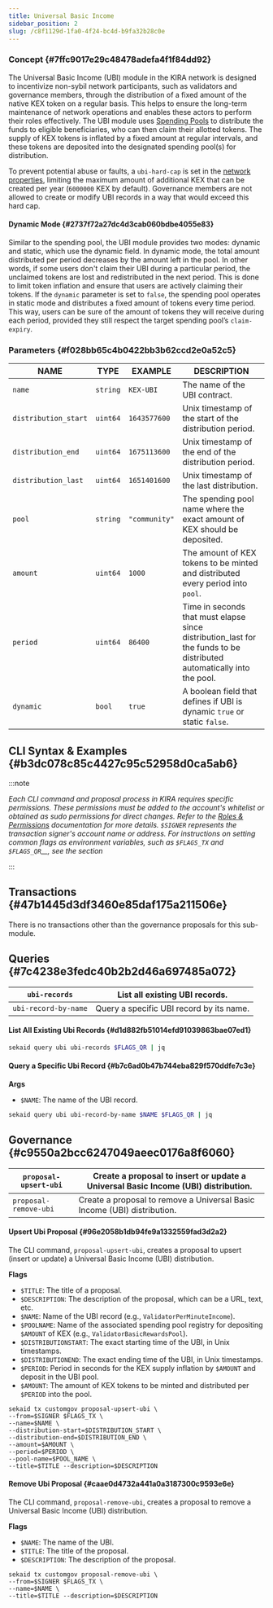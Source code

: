 ```yaml
---
title: Universal Basic Income
sidebar_position: 2
slug: /c8f1129d-1fa0-4f24-bc4d-b9fa32b28c0e
---
```





### Concept {#7ffc9017e29c48478adefa4f1f84dd92}


The Universal Basic Income (UBI) module in the KIRA network is designed to incentivize non-sybil network participants, such as validators and governance members, through the distribution of a fixed amount of the native KEX token on a regular basis. This helps to ensure the long-term maintenance of network operations and enables these actors to perform their roles effectively. The UBI module uses [Spending Pools](/docs/812fdf31-d225-4daf-a4cd-4501cbc00d95) to distribute the funds to eligible beneficiaries, who can then claim their allotted tokens. The supply of KEX tokens is inflated by a fixed amount at regular intervals, and these tokens are deposited into the designated spending pool(s) for distribution.


To prevent potential abuse or faults, a `ubi-hard-cap` is set in the [network properties](/docs/b9b95792-b936-4603-8a46-15566f24e3c0), limiting the maximum amount of additional KEX that can be created per year (`6000000` KEX by default). Governance members are not allowed to create or modify UBI records in a way that would exceed this hard cap. 


#### Dynamic Mode  {#2737f72a27dc4d3cab060bdbe4055e83}


Similar to the spending pool, the UBI module provides two modes: dynamic and static, which use the dynamic field. In dynamic mode, the total amount distributed per period decreases by the amount left in the pool. In other words, if some users don't claim their UBI during a particular period, the unclaimed tokens are lost and redistributed in the next period. This is done to limit token inflation and ensure that users are actively claiming their tokens.  If the `dynamic` parameter is set to `false`, the spending pool operates in static mode and distributes a fixed amount of tokens every time period. This way, users can be sure of the amount of tokens they will receive during each period, provided they still respect the target spending pool’s `claim-expiry`.


### Parameters {#f028bb65c4b0422bb3b62ccd2e0a52c5}


| **NAME**             | **TYPE** | **EXAMPLE**   | **DESCRIPTION**                                                                                                       |
| -------------------- | -------- | ------------- | --------------------------------------------------------------------------------------------------------------------- |
| `name`               | `string` | `KEX-UBI`     | The name of the UBI contract.                                                                                         |
| `distribution_start` | `uint64` | `1643577600`  | Unix timestamp of the start of the distribution period.                                                               |
| `distribution_end`   | `uint64` | `1675113600`  | Unix timestamp of the end of the distribution period.                                                                 |
| `distribution_last`  | `uint64` | `1651401600`  | Unix timestamp of the last distribution.                                                                              |
| `pool`               | `string` | `"community"` | The spending pool name where the exact amount of KEX should be deposited.                                             |
| `amount`             | `uint64` | `1000`        | The amount of KEX tokens to be minted and distributed every period into `pool`.                                       |
| `period`             | `uint64` | `86400`       | Time in seconds that must elapse since distribution_last for the funds to be distributed automatically into the pool. |
| `dynamic`            | `bool`   | `true`        | A boolean field that defines if UBI is dynamic `true` or static `false`.                                              |


## CLI Syntax & Examples {#b3dc078c85c4427c95c52958d0ca5ab6}


:::note

_Each CLI command and proposal process in KIRA requires specific permissions. These permissions must be added to the account's whitelist or obtained as sudo permissions for direct changes. Refer to the_ [_Roles & Permissions_](/docs/980ceb2f-9bc1-4133-aad0-bfb8a5c55536) _documentation for more details._ _`$SIGNER`_ _represents the transaction signer's account name or address. For instructions on setting common flags as environment variables, such as_ _`$FLAGS_TX`_ _and_ _`$FLAGS_QR`__, see the_  _section_

:::




<Tabs>
<TabItem value="transactions" label="Transactions">


## Transactions {#47b1445d3df3460e85daf175a211506e}


There is no transactions other than the governance proposals for this sub-module.



</TabItem>
<TabItem value="queries" label="Queries">


## Queries {#7c4238e3fedc40b2b2d46a697485a072}


| `ubi-records`        | List all existing UBI records.           |
| -------------------- | ---------------------------------------- |
| `ubi-record-by-name` | Query a specific UBI record by its name. |


#### List All Existing Ubi Records {#d1d882fb51014efd91039863bae07ed1}


```bash
sekaid query ubi ubi-records $FLAGS_QR | jq
```


#### Query a Specific Ubi Record {#b7c6ad0b47b744eba829f570ddfe7c3e}


**Args**

- `$NAME`: The name of the UBI record.

```bash
sekaid query ubi ubi-record-by-name $NAME $FLAGS_QR | jq
```



</TabItem>
<TabItem value="governance" label="Governance">


## Governance {#c9550a2bcc6247049aeec0176a8f6060}


| `proposal-upsert-ubi` | Create a proposal to insert or update a Universal Basic Income (UBI) distribution. |
| --------------------- | ---------------------------------------------------------------------------------- |
| `proposal-remove-ubi` | Create a proposal to remove a Universal Basic Income (UBI) distribution.           |


#### Upsert Ubi Proposal {#96e2058b1db94fe9a1332559fad3d2a2}


The CLI command, `proposal-upsert-ubi`, creates a proposal to upsert (insert or update) a Universal Basic Income (UBI) distribution.


**Flags**

- `$TITLE`: The title of a proposal.
- `$DESCRIPTION`: The description of the proposal, which can be a URL, text, etc.
- `$NAME`: Name of the UBI record (e.g., `ValidatorPerMinuteIncome`).
- `$POOLNAME`: Name of the associated spending pool registry for depositing `$AMOUNT` of KEX (e.g., `ValidatorBasicRewardsPool`).
- `$DISTRIBUTIONSTART`: The exact starting time of the UBI, in Unix timestamps.
- `$DISTRIBUTIONEND`: The exact ending time of the UBI, in Unix timestamps.
- `$PERIOD`: Period in seconds for the KEX supply inflation by `$AMOUNT` and deposit in the UBI pool.
- `$AMOUNT`: The amount of KEX tokens to be minted and distributed per `$PERIOD` into the pool.

```shell
sekaid tx customgov proposal-upsert-ubi \
--from=$SIGNER $FLAGS_TX \
--name=$NAME \
--distribution-start=$DISTRIBUTION_START \
--distribution-end=$DISTRIBUTION_END \
--amount=$AMOUNT \
--period=$PERIOD \
--pool-name=$POOL_NAME \
--title=$TITLE --description=$DESCRIPTION
```


#### Remove Ubi Proposal {#caae0d4732a441a0a3187300c9593e6e}


The CLI command, `proposal-remove-ubi`, creates a proposal to remove a Universal Basic Income (UBI) distribution.


**Flags**

- `$NAME`: The name of the UBI.
- `$TITLE`: The title of the proposal.
- `$DESCRIPTION`: The description of the proposal.

```shell
sekaid tx customgov proposal-remove-ubi \
--from=$SIGNER $FLAGS_TX \
--name=$NAME \
--title=$TITLE --description=$DESCRIPTION
```



</TabItem></Tabs>

